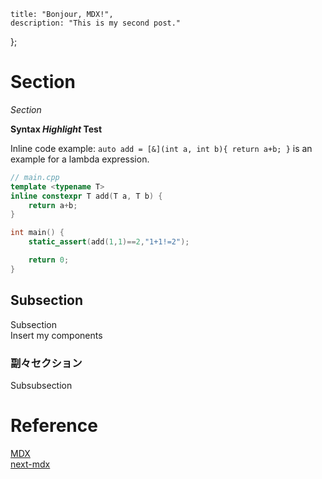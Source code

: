 
    title: "Bonjour, MDX!",
    description: "This is my second post."
};

<Container maxWidth="md">

# Section

_Section_

**Syntax _Highlight_ Test**

Inline code example: `auto add = [&](int a, int b){ return a+b; }` is an example for a lambda expression.

```cpp
// main.cpp
template <typename T>
inline constexpr T add(T a, T b) {
    return a+b;
}

int main() {
    static_assert(add(1,1)==2,"1+1!=2");

    return 0;
}
```

## Subsection

Subsection  
Insert my components

### 副々セクション

Subsubsection

# Reference

[MDX](https://mdxjs.com/)  
[next-mdx](https://github.com/zeit/next.js/tree/canary/packages/next-mdx)

</Container>